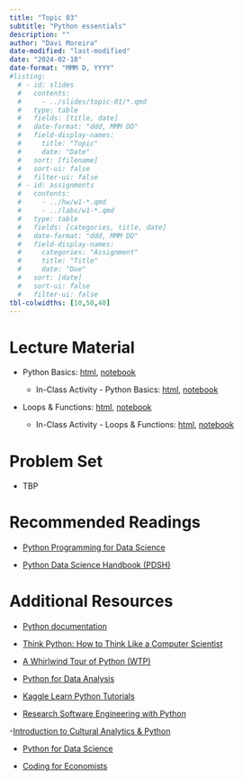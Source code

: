 ```yaml
---
title: "Topic 03"
subtitle: "Python essentials"
description: ""
author: "Davi Moreira"
date-modified: "last-modified"
date: "2024-02-18"
date-format: "MMM D, YYYY"
#listing:
  # - id: slides
  #   contents:
  #     - ../slides/topic-01/*.qmd
  #   type: table
  #   fields: [title, date]
  #   date-format: "ddd, MMM DD"
  #   field-display-names:
  #     title: "Topic"
  #     date: "Date"
  #   sort: [filename]
  #   sort-ui: false
  #   filter-ui: false
  # - id: assignments
  #   contents:
  #     - ../hw/w1-*.qmd
  #     - ../labs/w1-*.qmd
  #   type: table
  #   fields: [categories, title, date]
  #   date-format: "ddd, MMM DD"
  #   field-display-names:
  #     categories: "Assignment"
  #     title: "Title"
  #     date: "Due"
  #   sort: [date]
  #   sort-ui: false
  #   filter-ui: false
tbl-colwidths: [10,50,40]
---
```


<!---# Slides

-   [Topic 01:Introduction, Set up, IDEs, Command line](/slides/topic-02.html)

--->


# Lecture Material

-   Python Basics: [html](/lecture_material/material-topic-03/01-py-basics.html){target="_blank"}, [notebook](https://github.com/davi-moreira/2024S_dsc_emory_qtm_350/blob/main/docs/lecture_material/material-topic-03/_01-py-basics.ipynb){target="_blank"}

    -   In-Class Activity - Python Basics: [html](/lecture_material/material-topic-03/01-py-basics-practice.html){target="_blank"}, [notebook](https://github.com/davi-moreira/2024S_dsc_emory_qtm_350/blob/main/docs/lecture_material/material-topic-03/_01-py-basics-practice.ipynb){target="_blank"}
    
-   Loops & Functions: [html](/lecture_material/material-topic-03/02-py-loops-functions.html){target="_blank"}, [notebook](https://github.com/davi-moreira/2024S_dsc_emory_qtm_350/blob/main/docs/lecture_material/material-topic-03/_02-py-loops-functions.ipynb){target="_blank"}

    -   In-Class Activity - Loops & Functions: [html](/lecture_material/material-topic-03/02-py-loops-functions-practice.html){target="_blank"}, [notebook](https://github.com/davi-moreira/2024S_dsc_emory_qtm_350/blob/main/docs/lecture_material/material-topic-03/_02-py-loops-functions-practice.ipynb){target="_blank"}


<!---





-   [Strings]

-   [Lists]

-   [Unit Tests & Classes]

-   [Dictionaries]

-   [Text Files and JSON files]

-   [Numpy]

-   [Pandas]
--->

# Problem Set

- TBP

# Recommended Readings

-   [Python Programming for Data Science](https://www.tomasbeuzen.com/python-programming-for-data-science/README.html){target="_blank"}

-   [Python Data Science Handbook (PDSH)](https://github.com/jakevdp/PythonDataScienceHandbook){target="_blank"}

# Additional Resources

-   [Python documentation](https://docs.python.org/3/index.html){target="_blank"}

-   [Think Python: How to Think Like a Computer Scientist](https://greenteapress.com/wp/think-python/){target="_blank"}

-   [A Whirlwind Tour of Python (WTP)](https://jakevdp.github.io/WhirlwindTourOfPython/index.html){target="_blank"}

-   [Python for Data Analysis](https://wesmckinney.com/book/){target="_blank"}

-   [Kaggle Learn Python Tutorials](https://www.kaggle.com/learn/python){target="_blank"}

- [Research Software Engineering with Python](https://merely-useful.tech/py-rse/index.html)

-[Introduction to Cultural Analytics & Python](https://melaniewalsh.github.io/Intro-Cultural-Analytics/welcome.html)

- [Python for Data Science](https://aeturrell.github.io/python4DS/welcome.html) 

- [Coding for Economists](https://aeturrell.github.io/coding-for-economists/intro.htm) 





